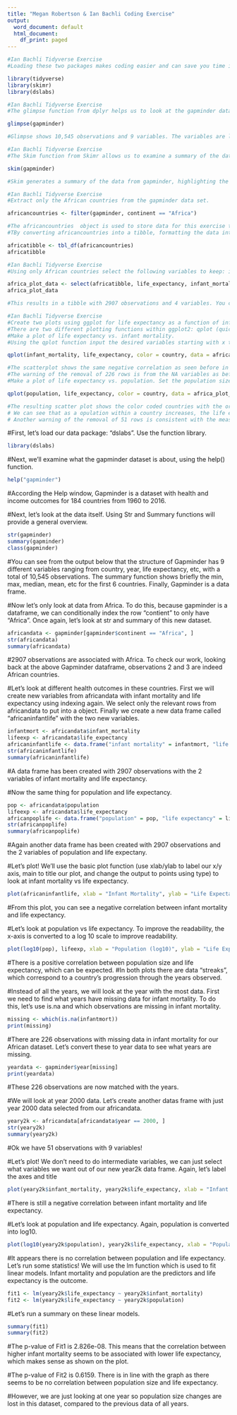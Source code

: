 ```yaml
---
title: "Megan Robertson & Ian Bachli Coding Exercise"
output:
  word_document: default
  html_document:
    df_print: paged
---
```


```r
#Ian Bachli Tidyverse Exercise
#Loading these two packages makes coding easier and can save you time in the long run. 

library(tidyverse)
library(skimr)
library(dslabs)
```


```r
#Ian Bachli Tidyverse Exercise
#The glimpse function from dplyr helps us to look at the gapminder data.

glimpse(gapminder)

#Glimpse shows 10,545 observations and 9 variables. The variables are listed in rows containing the variable name and class, as well as a few early observations from the set. Glimpse and the str function are similar.
```


```r
#Ian Bachli Tidyverse Exercise
#The Skim function from Skimr allows us to examine a summary of the data focusing on the variables. 

skim(gapminder)

#Skim generates a summary of the data from gapminder, highlighting the variables in the set. Skim shows each variable and provides a short summary that is relevant to the data class. Skim also provides the total obsevations and missing values for each variable in the data set. 
```


```r
#Ian Bachli Tidyverse Exercise
#Extract only the African countries from the gapminder data set. 

africancountries <- filter(gapminder, continent == "Africa")

#The africancountries  object is used to store data for this exercise to distinguish itself from the previous object, africadata. Both objects contain the same data with 2907 observations and 9 variables. 
#TBy converting africancountries into a tibble, formatting the data into a clean view and prevents R from printing all of the data into the console if you view the object.

africatibble <- tbl_df(africancountries)
africatibble
```


```r
#Ian Bachli Tidyverse Exercise
#Using only African countries select the following variables to keep: infant_mortality, life_expectancy, population, and country. Create a new object using the previously made africatibble and use the select function to choose the variables of interest. 

africa_plot_data <- select(africatibble, life_expectancy, infant_mortality, population, country)
africa_plot_data

#This results in a tibble with 2907 observations and 4 variables. You could also do this by selecting all variables that are not of interest and placing a - symbol in front of each of their names to subtract them. 
```


```r
#Ian Bachli Tidyverse Exercise 
#Create two plots using ggplot for life expectancy as a function of infant mortality and population. Assign different colors for each country in the data set. 
#There are two different plotting functions within ggplot2: qplot (quick plot) and ggplot. qplot is streamlined and useful for any simple figures, while ggplot is ideal for more complex figures. qplot will be used for the first two figures and ggplot for the second. 
#Make a plot of life expectancy vs. infant mortality.
#Using the qplot function input the desired variables starting with x then y, color defines the data point color, data assigns the africa_plot_data object, the labs function creates professional labels for the x and y axes, and the theme function sets formatting to the figure legend. 

qplot(infant_mortality, life_expectancy, color = country, data = africa_plot_data) + labs(y = "Life Expectancy", x = "Infant Mortality") + theme(legend.key.size = unit(0.2, "cm"), legend.key.width = unit(0.1, "cm"))

#The scatterplot shows the same negative correlation as seen before in the coding exercise (Megan Roberston's work) with the addition of a color coded legend to illistrate different countries. 
#The warning of the removal of 226 rows is from the NA variables as before, and is nothing to be concerned about.  
#Make a plot of life expectancy vs. population. Set the population size to a log scale.

qplot(population, life_expectancy, color = country, data = africa_plot_data) + labs(y = "Life Expectancy", x = "Population (log10)") + scale_x_log10() + theme(legend.key.size = unit(0.2, "cm"), legend.key.width = unit(0.1, "cm"))

#The resulting scatter plot shows the color coded countries with the original streaks from the previous data. Adding color makes it easier to see and interpret the data.
# We can see that as a opulation within a country increases, the life expectancy increases also. 
# Another warning of the removal of 51 rows is consistent with the measure of NA values for population, as expected.  
```




#First, let's load our data package: "dslabs". Use the function library.

```r
library(dslabs)
```

#Next, we'll examine what the gapminder dataset is about, using the help() function.

```r
help("gapminder")
```

#According the Help window, Gapminder is a dataset with health and income outcomes for 184 countries from 1960 to 2016. 

#Next, let's look at the data itself. Using Str and Summary functions will provide a general overview.

```r
str(gapminder)
summary(gapminder)
class(gapminder)
```

#You can see from the output below that the structure of Gapminder has 9 different variables ranging from country, year, life expectancy, etc, with a total of 10,545 observations. The summary function shows briefly the min, max, median, mean, etc for the first 6 countries. Finally, Gapminder is a data frame.

#Now let's only look at data from Africa. To do this, because gapminder is a dataframe, we can conditionally index the row "contient" to only have "Africa". Once again, let's look at str and summary of this new dataset.

```r
africandata <- gapminder[gapminder$continent == "Africa", ]
str(africandata)
summary(africandata)
```

#2907 observations are associated with Africa. To check our work, looking back at the above Gapminder dataframe, observations 2 and 3 are indeed African countries. 

#Let's look at different health outcomes in these countries. First we will create new variables from africandata with infant mortality and life expectancy using indexing again. We select only the relevant rows from africandata to put into a object. Finally we create a new data frame called "africaninfantlife" with the two new variables.

```r
infantmort <- africandata$infant_mortality
lifeexp <- africandata$life_expectancy
africaninfantlife <- data.frame("infant mortality" = infantmort, "life expectancy" = lifeexp)
str(africaninfantlife)
summary(africaninfantlife)
```

#A data frame has been created with 2907 observations with the 2 variables of infant mortality and life expectancy.

#Now the same thing for population and life expectancy.

```r
pop <- africandata$population
lifeexp <- africandata$life_expectancy
africanpoplife <- data.frame("population" = pop, "life expectancy" = lifeexp)
str(africanpoplife)
summary(africanpoplife)
```

#Again another data frame has been created with 2907 observations and the 2 variables of population and life expectany.

#Let's plot! We'll use the basic plot function (use xlab/ylab to label our x/y axis, main to title our plot, and change the output to points using type) to look at infant mortality vs life expectancy.

```r
plot(africaninfantlife, xlab = "Infant Mortality", ylab = "Life Expectancy", main = "Health Associations in Africa", type = "p")
```

#From this plot, you can see a negative correlation between infant mortality and life expectancy.

#Let's look at population vs life expectancy. To improve the readability, the x-axis is converted to a log 10 scale to improve readability.

```r
plot(log10(pop), lifeexp, xlab = "Population (log10)", ylab = "Life Expectancy", main = "Health Associations in Africa", type = "p")
```

#There is a positive correlation between population size and life expectancy, which can be expected. 
#In both plots there are data "streaks", which correspond to a country's progression through the years observed. 

#Instead of all the years, we will look at the year with the most data. First we need to find what years have missing data for infant mortality. To do this, let's use is.na and which observations are missing in infant mortality.

```r
missing <- which(is.na(infantmort))
print(missing)
```

#There are 226 observations with missing data in infant mortality for our African dataset. Let's convert these to year data to see what years are missing.

```r
yeardata <- gapminder$year[missing]
print(yeardata)
```

#These 226 observations are now matched with the years. 

#We will look at year 2000 data. Let's create another datas frame with just year 2000 data selected from our africandata.

```r
yeary2k <- africandata[africandata$year == 2000, ]
str(yeary2k)
summary(yeary2k)
```

#Ok we have 51 observations with 9 variables!

#Let's plot! We don't need to do intermediate variables, we can just select what variables we want out of our new year2k data frame. Again, let's label the axes and title  

```r
plot(yeary2k$infant_mortality, yeary2k$life_expectancy, xlab = "Infant Mortality", ylab = "Life Expectancy", main = "Year 2000 Health Outcomes in Africa", type = "p")
```


#There is still a negative correlation between infant mortality and life expectancy. 

#Let's look at population and life expectancy. Again, population is converted into log10.

```r
plot(log10(yeary2k$population), yeary2k$life_expectancy, xlab = "Population(log 10)", ylab = "Life Expectancy", main = "Year 2000 Health Outcomes in Africa", type = "p")
```

#It appears there is no correlation between population and life expectancy. Let's run some statistics! We will use the lm function which is used to fit linear models. Infant mortality and population are the predictors and life expectancy is the outcome.

```r
fit1 <- lm(yeary2k$life_expectancy ~ yeary2k$infant_mortality)
fit2 <- lm(yeary2k$life_expectancy ~ yeary2k$population)
```

#Let's run a summary on these linear models.

```r
summary(fit1)
summary(fit2)
```

#The p-value of Fit1 is 2.826e-08. This means that the correlation between higher infant mortality seems to be associated with lower life expectancy, which makes sense as shown on the plot.

#The p-value of Fit2 is 0.6159. There is in line with the graph as there seems to be no correlation between population size and life expectancy.

#However, we are just looking at one year so population size changes are lost in this dataset, compared to the previous data of all years. 
